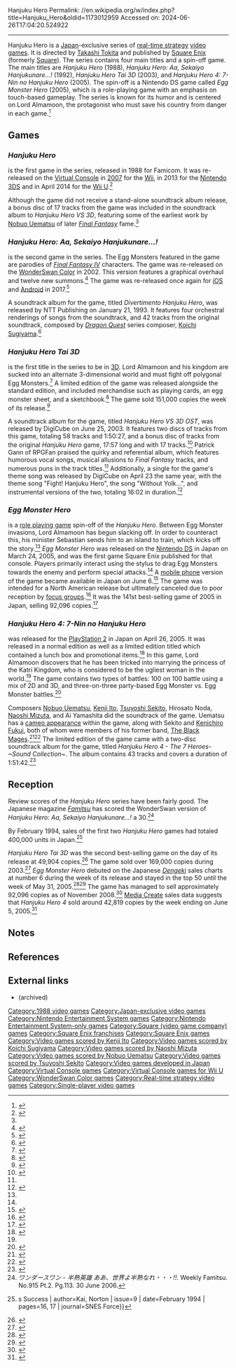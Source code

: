 Hanjuku Hero
Permalink: //en.wikipedia.org/w/index.php?title=Hanjuku_Hero&oldid=1173012959
Accessed on: 2024-06-26T17:04:20.524922



------
Hanjuku Hero
{{Short description|Video game series}}
{{nihongo|'''''Hanjuku Hero'''''|半熟英雄|Hanjuku Hīrō|"Soft-Boiled Hero"}}{{refn|group=Note|The [[kanji]] would normally be read ''eiyū'', but [[furigana]] (not displayed) indicate the intended reading.}} is a [[Japan]]-exclusive series of [[real-time strategy]] [[video game]]s. It is directed by [[Takashi Tokita]] and published by [[Square Enix]] (formerly [[Square (video game company)|Square]]). The series contains four main titles and a spin-off game. The main titles are ''Hanjuku Hero'' (1988), ''Hanjuku Hero: Aa, Sekaiyo Hanjukunare...!'' (1992), ''Hanjuku Hero Tai 3D'' (2003), and ''Hanjuku Hero 4: 7-Nin no Hanjuku Hero'' (2005). The spin-off is a Nintendo DS game called ''Egg Monster Hero'' (2005), which is a role-playing game with an emphasis on touch-based gameplay. The series is known for its humor and is centered on Lord Almamoon, the protagonist who must save his country from danger in each game.<ref name="HH4">{{cite web |last=Niizumi |first=Hirohiko |title=New details on next Square Enix Egg Monster games |url=http://www.gamespot.com/articles/new-details-on-next-square-enix-egg-monster-games/1100-6108860/ |publisher=[[GameSpot]] |access-date=2016-01-29 |date=2004-09-26 |archive-url=https://web.archive.org/web/20180214142144/https://www.gamespot.com/articles/new-details-on-next-square-enix-egg-monster-games/1100-6108860/ |archive-date=2018-02-14 |url-status=live}}</ref>

==Games==
===''Hanjuku Hero''===
{{Infobox video game
| title = Hanjuku Hero
| image = 
| developer = [[Square (video game company)|Square]]
| publisher = Square
| designer = [[Kazuhiko Aoki (video game designer)|Kazuhiko Aoki]]
| artist = Hiromi Nakada<br>[[Takashi Tokita]]<br>Masanori Hoshino
| composer = [[Nobuo Uematsu]]
| engine = 
| released = {{vgrelease|JP|December 2, 1988}}
| genre = [[Real-time strategy]]
| modes = [[Single-player]]
| platforms = [[Famicom]]
| producer = [[Masafumi Miyamoto]]
}}
{{nihongo|''Hanjuku Hero''|半熟英雄|Hanjuku Hīrō|"Soft-Boiled Hero"}} is the first game in the series, released in 1988 for Famicom. It was re-released on the [[Virtual Console]] in [[2007 in video gaming|2007]] for the [[Wii]], in 2013 for the [[Nintendo 3DS]] and in April 2014 for the [[Wii U]].<ref>{{cite web |url=http://nintendoeverything.com/super-punch-out-hanjuku-hero-hitting-the-japanese-wii-u-virtual-console-next-week/ |title=Super Punch-Out!!, Hanjuku Hero hitting the Japanese Wii U Virtual Console next week |publisher=Nintendo Everything |author=NE_Brian |date=2014-04-01 |access-date=2016-01-29 |archive-url=https://web.archive.org/web/20160205150758/http://nintendoeverything.com/super-punch-out-hanjuku-hero-hitting-the-japanese-wii-u-virtual-console-next-week/ |archive-date=2016-02-05 |url-status=live}}</ref>

Although the game did not receive a stand-alone soundtrack album release, a bonus disc of 17 tracks from the game was included in the soundtrack album to ''Hanjuku Hero VS 3D'', featuring some of the earliest work by [[Nobuo Uematsu]] of later ''[[Final Fantasy]]'' fame.<ref name="HH3dsoundtrack"/>

===''Hanjuku Hero: Aa, Sekaiyo Hanjukunare...!''===
{{Infobox video game
| title = Hanjuku Hero: Aa, Sekaiyo Hanjukunare...!
| image = 
| developer = [[Square (video game company)|Square]]
| publisher = Square
| designer = Yasuyuki Hasabe
| writer = [[Takashi Tokita]]
| artist = Kazuyuki Kurashima
| composer = [[Koichi Sugiyama]]
| engine = 
| released = '''Super Famicom'''{{vgrelease|JP|December 12, 1992}}'''WonderSwan Color'''{{vgrelease|JP|February 14, 2002}}'''iOS, Android'''{{vgrelease|JP|October 19, 2017}}
| genre = [[Real-time strategy]]
| modes = [[Single-player video game|Single-player]]
| platforms = [[Super Nintendo Entertainment System|Super Famicom]], [[WonderSwan Color]], [[iOS]], [[Android (operating system)|Android]]
| director = [[Kazuhiko Aoki (video game designer)|Kazuhiko Aoki]]
}}
{{nihongo|''Hanjuku Hero: Aa, Sekaiyo Hanjukunare...!''|半熟英雄 ああ、世界よ半熟なれ…!! "Let the world become soft-boiled!"}} is the second game in the series. The Egg Monsters featured in the game are parodies of ''[[Final Fantasy IV]]'' characters. The game was re-released on the [[WonderSwan Color]] in 2002. This version features a graphical overhaul and twelve new summons.<ref>{{cite web | author=Harnest, Michael | date=November 22, 2001 | title=Hanjuku Hero Sequel Remake Announced with Changes | url=http://www.rpgamer.com/news/Q4-2001/112201a.html | work=RPGamer.com | access-date=2008-11-02 | archive-url=https://web.archive.org/web/20110525103941/http://www.rpgamer.com/news/Q4-2001/112201a.html | archive-date=May 25, 2011 | url-status=dead}}</ref> The game was re-released once again for [[iOS]] and [[Android (operating system)|Android]] in 2017.<ref>{{cite web |url=http://www.jp.square-enix.com/hanjuku_hero/ |title=Hanjuku Hero: Aa, Sekaiyo Hanjukunare...! |archive-date=June 12, 2017|archive-url= https://web.archive.org/web/20170612171420/http://www.jp.square-enix.com/hanjuku_hero/sp/ |access-date=May 15, 2020|url-status=live}}</ref>

A soundtrack album for the game, titled ''Divertimento Hanjuku Hero'', was released by NTT Publishing on January 21, 1993. It features four orchestral renderings of songs from the soundtrack, and 42 tracks from the original soundtrack, composed by ''[[Dragon Quest]]'' series composer, [[Koichi Sugiyama]].<ref>{{cite web |last=Gann |first=Patrick |title=Divertimento Hanjuku Hero |url=http://www.rpgfan.com/soundtracks/hanjukuhero/index.html |publisher=RPGFan |access-date=2011-05-11 |date=2000-08-06 |archive-url=https://web.archive.org/web/20110510031828/http://www.rpgfan.com/soundtracks/hanjukuhero/index.html |archive-date=2011-05-10 |url-status=live}}</ref>

===''Hanjuku Hero Tai 3D''===
{{Infobox video game
| title = Hanjuku Hero Tai 3D
| image = 
| developer = [[Square Enix|Square Enix PDD 7]]
| publisher = Square Enix
| designer = [[Takashi Tokita]]<br/>Kazuyuki Kurashima
| composer = [[Nobuo Uematsu]]
| released = {{vgrelease|JP|June 26, 2003}}
| genre = [[Real-time strategy]]
| modes = [[Single-player video game|Single-player]]
| platforms = [[PlayStation 2]]
| director = [[Takashi Tokita]]
| producer = [[Takashi Tokita]]
}}
{{nihongo|'''''Hanjuku Hero Tai 3D'''''|半熟英雄 対 3D||"Soft-Boiled Hero vs. 3D"}} is the first title in the series to be in [[3D computer graphics|3D]]. Lord Almamoon and his kingdom are sucked into an alternate 3-dimensional world and must fight off polygonal Egg Monsters.<ref>{{cite web |url=http://www.gamespot.com/articles/squares-hanjuku-hero-vs-3d-site-gets-a-major-update/1100-6023606/ |title=Square's Hanjuku Hero vs. 3D site gets a major update |author=Niizumi, Hirohiko |publisher=GameSpot |date=2003-03-21 |access-date=2016-01-29 |archive-url=https://web.archive.org/web/20180129140659/https://www.gamespot.com/articles/squares-hanjuku-hero-vs-3d-site-gets-a-major-update/1100-6023606/ |archive-date=2018-01-29 |url-status=live}}</ref> A limited edition of the game was released alongside the standard edition, and included merchandise such as playing cards, an egg monster sheet, and a sketchbook.<ref>{{cite web | author=Winkler, Chris | date=April 16, 2003 | title=Hanjuku Eiyuu Tai 3D Limited Edition Details | url=http://www.rpgfan.com/news/2003/1356.html | work=RPGFan.com | access-date=2008-12-20 | archive-url=https://web.archive.org/web/20110524043418/http://www.rpgfan.com/news/2003/1356.html | archive-date=May 24, 2011 | url-status=live}}</ref> The game sold 151,000 copies the week of its release.<ref>{{cite web |url=http://www.famitsu.com/game/rank/top30/2003/07/31/120,1059628201,14392,0,0.html |title=ファミ通.com / 集計期間:2003年7月14日〜2003年7月20日 |language=ja |publisher=Famitsu |date=2003-08-01 |access-date=2016-01-29 |archive-url=https://web.archive.org/web/20140201230738/http://www.famitsu.com/game/rank/top30/2003/07/31/120%2C1059628201%2C14392%2C0%2C0.html |archive-date=2014-02-01 |url-status=live}}</ref>

A soundtrack album for the game, titled ''Hanjuku Hero VS 3D OST'', was released by DigiCube on June 25, 2003. It features two discs of tracks from this game, totaling 58 tracks and 1:50:27, and a bonus disc of tracks from the original ''Hanjuku Hero'' game, 17:57 long and with 17 tracks.<ref name="HH3dsoundtrack">{{cite web |last=Gann |first=Patrick |title=Hanjuku Hero VS 3D OST |url=http://www.rpgfan.com/soundtracks/hanjukuhero3d/index.html |publisher=RPGFan |access-date=2011-05-11 |date=2006-02-14 |archive-url=https://web.archive.org/web/20111213214115/http://rpgfan.com/soundtracks/hanjukuhero3d/index.html |archive-date=2011-12-13 |url-status=live}}</ref> Patrick Gann of RPGFan praised the quirky and referential album, which features humorous vocal songs, musical allusions to ''Final Fantasy'' tracks, and numerous puns in the track titles.<ref name="HH3dsoundtrack"/> Additionally, a single for the game's theme song was released by DigiCube on April 23 the same year, with the theme song "Fight! Hanjuku Hero", the song "Without Yolk...", and instrumental versions of the two, totaling 16:02 in duration.<ref>{{cite web |last=Gann |first=Patrick |title=Fight! Hanjuku Hero / Without Yolk... |url=http://www.rpgfan.com/soundtracks/hanjukuhero3d-theme/index.html |publisher=RPGFan |access-date=2011-05-11 |date=2004-10-28 |archive-url=https://web.archive.org/web/20111213220357/http://rpgfan.com/soundtracks/hanjukuhero3d-theme/index.html |archive-date=2011-12-13 |url-status=live}}</ref>

===''Egg Monster Hero''===
{{Infobox video game
| title = Egg Monster Hero
| image = 
| developer = [[Neverland (company)|Neverland]]<ref>{{cite web |url=http://www.n-land.co.jp/develop/emh/emh.html |title= 「エッグモンスターHERO」公式ホームページも見てみる？|access-date=2008-12-26 |url-status=dead |archive-url=https://web.archive.org/web/20080602132336/http://www.n-land.co.jp/develop/emh/emh.html |archive-date=2008-06-02}}</ref>
| publisher = [[Square Enix]]
| designer = [[Takashi Tokita]]
| composer = [[Nobuo Uematsu]]
| released = '''Nintendo DS'''{{vgrelease|JP|March 24, 2005}}'''Mobile'''{{vgrelease|JP|June 6, 2005}}
| genre = [[Action game|Action]]
| modes = [[Single-player video game|Single-player]]
| platforms = [[Nintendo DS]], [[mobile phone]]
| producer = [[Takashi Tokita]]
| director = Masahide Miyata
}}
{{nihongo|'''''Egg Monster Hero'''''|エッグモンスターHERO}} is a [[role playing game]] spin-off of the ''Hanjuku Hero''. Between Egg Monster invasions, Lord Almamoon has begun slacking off. In order to counteract this, his minister Sebastian sends him to an island to train, which kicks off the story.<ref name="cancel"/> ''Egg Monster Hero'' was released on the [[Nintendo DS]] in Japan on March 24, 2005, and was the first game Square Enix published for that console. Players primarily interact using the stylus to drag Egg Monsters towards the enemy and perform special attacks.<ref name="HH4"/> A [[mobile phone]] version of the game became available in Japan on June 6.<ref>{{cite web | author=Jackson, Jordan | date=June 13, 2005 | title=Yukata | url=http://www.rpgamer.com/news/japan/jj061305.html | work=RPGamer.com | access-date=2008-12-15 | archive-url=https://web.archive.org/web/20080709020754/http://www.rpgamer.com/news/japan/jj061305.html | archive-date=July 9, 2008 | url-status=dead}}</ref> The game was intended for a North American release but ultimately canceled due to poor reception by [[focus group]]s.<ref name="cancel">{{cite web |url=http://www.siliconera.com/2011/03/31/egg-monster-hero-square-enixs-first-ds-game-also-was-canned-after-a-focus-group/ |title=Why Egg Monster Hero, Square Enix's First DS Game, Was Canned |author=Spencer |publisher=Siliconera |date=2011-03-31 |access-date=2016-01-29 |archive-url=https://web.archive.org/web/20160130073322/http://www.siliconera.com/2011/03/31/egg-monster-hero-square-enixs-first-ds-game-also-was-canned-after-a-focus-group/ |archive-date=2016-01-30 |url-status=live}}</ref> It was the 141st best-selling game of 2005 in Japan, selling 92,096 copies.<ref name="mc500">{{cite web |title=Media Create Top 500 2005 |url=http://geimin.net/da/db/2005_ne_fa/index.php |publisher=Geimin.net |access-date=2009-01-26 |archive-url=https://web.archive.org/web/20141228093934/http://geimin.net/da/db/2005_ne_fa/index.php |archive-date=2014-12-28 |url-status=dead}}</ref>

===''Hanjuku Hero 4: 7-Nin no Hanjuku Hero''===
{{Infobox video game
| title = Hanjuku Hero 4: 7-Nin no Hanjuku Hero
| image = 
| developer = [[Square Enix|Square Enix PDD 7]]
| publisher = [[Square Enix]]
| designer = [[Takashi Tokita]]
| composer = [[Nobuo Uematsu]]<br/>[[Kenji Ito]]<br/>[[Tsuyoshi Sekito]]<br/>Hirosato Noda<br/>[[Naoshi Mizuta]]<br/>Ai Yamashita<br/>Kenichiro Fukui
| engine = 
| released = {{vgrelease|JP|April 26, 2005}}
| genre = [[Real-time strategy]]
| modes = [[Single-player video game|Single-player]]
| platforms = [[PlayStation 2]]
| director = [[Takashi Tokita]]
| producer = [[Takashi Tokita]]
}}
{{nihongo|''Hanjuku Hero 4: 7-Nin no Hanjuku Hero''|半熟英雄4 ～7人の半熟英雄～||"Hanjuku Hero 4: The 7 Hanjuku Heroes"}} was released for the [[PlayStation 2]] in Japan on April 26, 2005. It was released in a normal edition as well as a limited edition titled {{nihongo|''Hanjuku Ginga Bentō''|半熟銀河弁当||Hanjuku Galaxy Lunch}} which contained a lunch box and promotional items.<ref>{{cite web|url=http://watch.impress.co.jp/game%2Fdocs/20050407/hanjuk.htm|archive-url= https://web.archive.org/web/20050409011920/http://watch.impress.co.jp/game%2Fdocs/20050407/hanjuk.htm |archive-date=April 9, 2005|date=May 15, 2020|title=スクウェア・エニックス、PS2「半熟英雄4」、限定版「半熟銀河弁当」のパッケージと特典を公開}}</ref> In this game, Lord Almamoon discovers that he has been tricked into marrying the princess of the Katri Kingdom, who is considered to be the ugliest woman in the world.<ref name="HH4"/> The game contains two types of battles: 100 on 100 battle using a mix of 2D and 3D, and three-on-three party-based Egg Monster vs. Egg Monster battles.<ref>{{cite web | author=Jackson, Jordan | date=February 28, 2005 | title=Kamera no Kitamura | url=http://www.rpgamer.com/news/japan/jj022805.html | work=RPGamer.com | access-date=2008-12-15 | archive-url=https://web.archive.org/web/20080709020956/http://www.rpgamer.com/news/japan/jj022805.html | archive-date=July 9, 2008 | url-status=dead}}</ref>

Composers [[Nobuo Uematsu]], [[Kenji Ito]], [[Tsuyoshi Sekito]], Hirosato Noda, [[Naoshi Mizuta]], and Ai Yamashita did the soundtrack of the game. Uematsu has a [[cameo appearance]] within the game, along with Sekito and [[Kenichiro Fukui]], both of whom were members of his former band, [[The Black Mages]].<ref>{{cite web |last=Niizumi |first=Hirohiko |title=Uematsu's Hanjuku plans will make fans smile |url=http://www.gamespot.com/articles/uematsus-hanjuku-plans-will-make-fans-smile/1100-6116820/ |publisher=GameSpot |access-date=2016-01-29 |date=2005-01-21}}</ref><ref>{{cite web | author=Winkler, Chris | date=January 21, 2005 | title=Hanjuku Eiyuu 4 Composers Revealed | url=http://www.rpgfan.com/news/2005/1076.html | work=RPGFan.com | access-date=2008-12-20 | archive-url=https://web.archive.org/web/20070510095636/http://www.rpgfan.com/news/2005/1076.html | archive-date=May 10, 2007 | url-status=live}}</ref> The limited edition of the game came with a two-disc soundtrack album for the game, titled ''Hanjuku Hero 4 - The 7 Heroes- ~Sound Collection~''. The album contains 43 tracks and covers a duration of 1:51:42.<ref>{{cite web |last=Gann |first=Patrick |title=Hanjuku Hero 4 - The 7 Heroes- ~Sound Collection~ |url=http://www.rpgfan.com/soundtracks/hanjukuhero4/index.html |access-date=2011-05-11 |date=2005-10-30 |archive-url=https://web.archive.org/web/20111213214622/http://rpgfan.com/soundtracks/hanjukuhero4/index.html |archive-date=2011-12-13 |url-status=live}}</ref>

==Reception==
Review scores of the ''Hanjuku Hero'' series have been fairly good. The Japanese magazine ''[[Famitsu]]'' has scored the WonderSwan version of ''Hanjuku Hero: Aa, Sekaiyo Hanjukunare...!'' a 30.<ref>''ワンダースワン - 半熟英雄 ああ、世界よ半熟なれ・・・!!''. Weekly Famitsu. No.915 Pt.2. Pg.113. 30 June 2006.</ref>

By February 1994, sales of the first two ''Hanjuku Hero'' games had totaled 400,000 units in Japan.<ref name=sales2>{{cite journal | title=The ''Secret of Mana''{{'}}s Success | author=Kai, Norton | issue=9 | date=February 1994 | pages=16, 17 | journal=SNES Force}}</ref>

''Hanjuku Hero Tai 3D'' was the second best-selling game on the day of its release at 49,904 copies.<ref>{{cite web | author=Winkler, Chris | title=Hanjuku Hero VS 3D and Viorate no Atelier Sales | url=http://www.rpgfan.com/news/2003/1660.html | work=RPGFan.com | date=2003-06-27 | access-date=2008-12-15 | archive-url=https://web.archive.org/web/20110524042636/http://www.rpgfan.com/news/2003/1660.html | archive-date=2011-05-24 | url-status=live}}</ref> The game sold over 169,000 copies during 2003.<ref>{{cite web | title=2003 Top 100 Best Selling Japanese Console Games | url=http://the-magicbox.com/Chart-BestSell2003b.shtml | work=The-MagicBox.com | access-date=2008-12-21 | archive-url=https://web.archive.org/web/20120414115019/http://www.the-magicbox.com/Chart-BestSell2003b.shtml | archive-date=2012-04-14 | url-status=dead}}</ref> ''Egg Monster Hero'' debuted on the Japanese ''[[ASCII Media Works|Dengeki]]'' sales charts at number 6 during the week of its release and stayed in the top 50 until the week of May 31, 2005.<ref>{{cite web | author=Jackson, Jordan | date=May 31, 2005 | title=Culture Shock | url=http://www.rpgamer.com/news/japan/pc053105.html | publisher=RPGamer | access-date=2008-12-15 | archive-url=https://web.archive.org/web/20081006194024/http://www.rpgamer.com/news/japan/pc053105.html | archive-date=October 6, 2008 | url-status=dead}}</ref><ref>{{cite web | author=Jackson, Jordan | date=April 4, 2005 | title=Konnichiwa | url=http://www.rpgamer.com/news/japan/jj040405.html | work=RPGamer | access-date=2008-12-15 | archive-url=https://web.archive.org/web/20080709022402/http://www.rpgamer.com/news/japan/jj040405.html | archive-date=July 9, 2008 | url-status=dead}}</ref> The game has managed to sell approximately 92,096 copies as of November 2008.<ref>{{cite web | title=Nintendo DS Japanese Ranking | url=http://www.japan-gamecharts.com/ds.php | work=Japan-GameCharts.com | access-date=2008-12-15 | archive-url=https://web.archive.org/web/20080808100144/http://www.japan-gamecharts.com/ds.php | archive-date=2008-08-08 | url-status=dead}}</ref> [[Media Create]] sales data suggests that ''Hanjuku Hero 4'' sold around 42,819 copies by the week ending on June 5, 2005.<ref>{{cite web | author=Bayer, Glen | date=June 14, 2005 | title=[Japa-N] Sales data; info on Lunar and Goemon | url=http://www.n-sider.com/contentview.php?contentid=1329 | work=N-Sider.com | access-date=2008-12-15 | archive-url=https://web.archive.org/web/20110611041402/http://www.n-sider.com/contentview.php?contentid=1329 | archive-date=June 11, 2011 | url-status=live}}</ref>

==Notes==
{{Reflist|group=Note}}

==References==
{{Reflist|2}}

==External links==
* {{Official website|https://web.archive.org/web/20080415112709/http://www.square-enix.co.jp/hanjuku/}} (archived)

{{Square Enix franchises}}

[[Category:1988 video games]]
[[Category:Japan-exclusive video games]]
[[Category:Nintendo Entertainment System games]]
[[Category:Nintendo Entertainment System-only games]]
[[Category:Square (video game company) games]]
[[Category:Square Enix franchises]]
[[Category:Square Enix games]]
[[Category:Video games scored by Kenji Ito]]
[[Category:Video games scored by Koichi Sugiyama]]
[[Category:Video games scored by Naoshi Mizuta]]
[[Category:Video games scored by Nobuo Uematsu]]
[[Category:Video games scored by Tsuyoshi Sekito]]
[[Category:Video games developed in Japan]]
[[Category:Virtual Console games]]
[[Category:Virtual Console games for Wii U]]
[[Category:WonderSwan Color games]]
[[Category:Real-time strategy video games]]
[[Category:Single-player video games]]